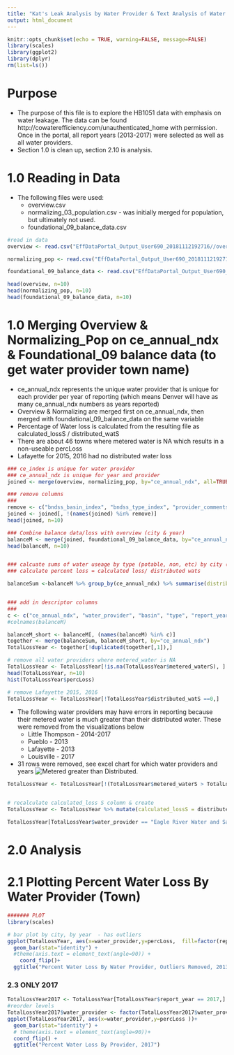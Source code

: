 ---
title: "Kat's Leak Analysis by Water Provider & Text Analysis of Water Detection Type"
output: html_document
---

```{r setup, include=FALSE}
knitr::opts_chunk$set(echo = TRUE, warning=FALSE, message=FALSE)
library(scales)
library(ggplot2)
library(dplyr)
rm(list=ls())
```

# Purpose
- The purpose of this file is to explore the HB1051 data with emphasis on water leakage. The data can be found http://cowaterefficiency.com/unauthenticated_home with permission. Once in the portal, all report years (2013-2017) were selected as well as all water providers.
- Section 1.0 is clean up, section 2.10 is analysis.


# 1.0 Reading in Data
- The following files were used:
    + overview.csv
    + normalizing_03_population.csv   - was initially merged for population, but ultimately not used.
    + foundational_09_balance_data.csv
  
```{r}

#read in data
overview <- read.csv("EffDataPortal_Output_User690_20181112192716//overview/overview.csv", stringsAsFactors = FALSE)

normalizing_pop <- read.csv("EffDataPortal_Output_User690_20181112192716/normalizing/normalizing_03_population.csv", stringsAsFactors = FALSE)

foundational_09_balance_data <- read.csv("EffDataPortal_Output_User690_20181112192716/foundational/foundational_09_balance_data.csv", stringsAsFactors = FALSE)

head(overview, n=10)
head(normalizing_pop, n=10)
head(foundational_09_balance_data, n=10)
```


# 1.0 Merging Overview & Normalizing_Pop on ce_annual_ndx & Foundational_09 balance data (to get water provider town name)
- ce_annual_ndx represents the unique water provider that is unique for each provider per year of reporting (which means Denver will have as many ce_annual_ndx numbers as years reported)
- Overview & Normalizing are merged first on ce_annual_ndx, then merged with foundational_09_balance_data on the same variable
- Percentage of Water loss is calculated from the resulting file as calculated_lossS / distributed_watS
- There are about 46 towns where metered water is NA which results in a non-useable percLoss
- Lafayette for 2015, 2016 had no distributed water loss
```{r}
### ce_index is unique for water provider
### ce_annual_ndx is unique for year and provider
joined <- merge(overview, normalizing_pop, by="ce_annual_ndx", all=TRUE)

### remove columns
###
remove <- c("bndss_basin_index", "bndss_type_index", "provider_comments", "report_status", "bndss_id", "pop_served_source", "transient_pop_source", "remark")
joined <- joined[, !(names(joined) %in% remove)]
head(joined, n=10)

### Combine balance data/loss with overview (city & year)
balanceM <- merge(joined, foundational_09_balance_data, by="ce_annual_ndx", all=TRUE)
head(balanceM, n=10)


### calcuate sums of water useage by type (potable, non, etc) by city (indx #)
### calculate percent loss = calculated loss/ distributed wats 

balanceSum <-balanceM %>% group_by(ce_annual_ndx) %>% summarise(distributed_watS = round(sum(distributed_water, na.rm=TRUE), 2), metered_waterS=round(sum(metered_water),3),  calculated_lossS= round(sum(calculated_loss), 2) , percLoss = round(calculated_lossS/distributed_watS,2)) 


### add in descriptor columns
###
c <- c("ce_annual_ndx", "water_provider", "basin", "type", "report_year", "pop_served", "units" )
#colnames(balanceM)

balanceM_short <- balanceM[, (names(balanceM) %in% c)]
together <- merge(balanceSum, balanceM_short, by="ce_annual_ndx")
TotalLossYear <- together[!duplicated(together[,1]),]

# remove all water providers where metered_water is NA
TotalLossYear <- TotalLossYear[!is.na(TotalLossYear$metered_waterS), ]
head(TotalLossYear, n=10)
hist(TotalLossYear$percLoss)

# remove Lafayette 2015, 2016
TotalLossYear <- TotalLossYear[!TotalLossYear$distributed_watS ==0,]
```
- The following water providers may have errors in reporting because their metered water is much greater than their distributed water. These were removed from the visualizations below
    + Little Thompson - 2014-2017
    + Pueblo - 2013
    + Lafayette - 2013
    + Louisville - 2017
- 31 rows were removed, see excel chart for which water providers and years
![Metered greater than Distributed.](meterGreaterDistributedChart.png)
```{r}

TotalLossYear <- TotalLossYear[!(TotalLossYear$metered_waterS > TotalLossYear$distributed_watS),]


# recalculate calculated_loss S column & create 
TotalLossYear <- TotalLossYear %>% mutate(calculated_lossS = distributed_watS - metered_waterS , percLoss = round(calculated_lossS/distributed_watS,2))
```

```{r}
TotalLossYear[TotalLossYear$water_provider == "Eagle River Water and Sanitation District", ]
```

# 2.0 Analysis

# 2.1 Plotting Percent Water Loss By Water Provider (Town)

```{r}
####### PLOT
library(scales)

# bar plot by city, by year  - has outliers
ggplot(TotalLossYear, aes(x=water_provider,y=percLoss,  fill=factor(report_year) ))+
  geom_bar(stat="identity") +
  #theme(axis.text = element_text(angle=90)) +
    coord_flip()+
  ggtitle("Percent Water Loss By Water Provider, Outliers Removed, 2013-2017")
```


### 2.3 ONLY 2017
```{r}
TotalLossYear2017 <- TotalLossYear[TotalLossYear$report_year == 2017,]
#reorder levels
TotalLossYear2017$water_provider <- factor(TotalLossYear2017$water_provider,levels=TotalLossYear2017$water_provider[order(TotalLossYear2017$percLoss)])
ggplot(TotalLossYear2017, aes(x=water_provider,y=percLoss ))+
  geom_bar(stat="identity") +
  # theme(axis.text = element_text(angle=90))+
  coord_flip() +
  ggtitle("Percent Water Loss By Provider, 2017")
```

